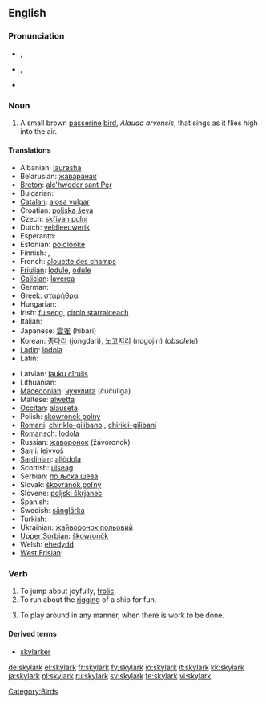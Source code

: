 {{wikipedia}}
==English==

===Pronunciation===
* {{a|RP}} {{IPA|/ˈskaɪˌlɑːk/}}, {{SAMPA|/"skaI%lA:k/}}
* {{a|GenAm}} {{IPA|/'skaɪˌlɑɻk/}}, {{SAMPA|/"skaI%lArk/}}
* {{audio|En-us-skylark.ogg|Audio (US)}}

===Noun===
{{en-noun}}

# A small brown [[passerine]] [[bird]], ''Alauda arvensis'', that sings as it flies high into the air.

====Translations====
{{trans-top|A small brown passerine bird}}
* Albanian: [[lauresha]]
* Belarusian: [[жаваранак]] {{m}}
* [[Breton]]: [[alc'hweder sant Pęr]]
* Bulgarian: {{t+|bg|чучулига|f|tr=čučuliga|sc=Cyrl}}
* [[Catalan]]: [[alosa|alosa vulgar]]
* Croatian: [[poljska ševa]] {{f}}
* Czech: [[skřivan polní]]
* Dutch: [[veldleeuwerik]] {{m}}
* Esperanto: {{t-|eo|alaŭdo|xs=Esperanto}}
* Estonian: [[pőldlőoke]]
* Finnish: {{t+|fi|kiuru}},  {{t-|fi|leivo}}
* French: [[alouette des champs]] {{f}}
* [[Friulian]]: [[lodule]], [[odule]]
* [[Galician]]: [[laverca]] {{f}}
* German: {{t+|de|Lerche}}
* Greek: [[σταρήθρα]] {{f}}
* Hungarian: {{t-|hu|mezei pacsirta}}
* Irish: [[fuiseog]], [[circín starraiceach]]
* Italian: {{t+|it|allodola|f}}
* Japanese: [[雲雀]] (hibari)
* Korean: [[종다리]] (jongdari), [[노고지리]] (nogojiri) (''obsolete'')
* [[Ladin]]: [[lodola]]
* Latin: {{t-|la|alauda|f}}
{{trans-mid}}
* Latvian: [[lauku cīrulis]]
* Lithuanian: {{t+|lt|vieversys|xs=Lithuanian}}
* [[Macedonian]]: [[чучулига]] (čučuliga) {{f}}
* Maltese: [[alwetta]]
* [[Occitan]]: [[alauseta]] {{f}}
* Polish: [[skowronek polny]] {{m}}
* [[Romani]]: [[chiriklo-gilibano]] {{m}}, [[chirikli-gilibani]] {{f}}
* [[Romansch]]: [[lodola]]
* Russian: [[жаворонок]] (žávoronok) {{m}}
* [[Sami]]: [[leivvoš]]
* [[Sardinian]]: [[allòdola]]
* Scottish: [[uiseag]]
* Serbian: [[по љска шева]]
* Slovak: [[škovránok poľný]]
* Slovene: [[poljski škrjanec]]
* Spanish: {{t+|es|alondra|f|alt=alondra común}}
* Swedish: [[sånglärka]]
* Turkish: {{t+|tr|tarla kuşu}}
* Ukrainian: [[жайворонок польовий]]
* [[Upper Sorbian]]: [[škowrončk]]
* Welsh: [[ehedydd]]
* [[West Frisian]]: {{t|fy|ljurk}}
{{trans-bottom}}

===Verb===
{{en-verb}}

# To jump about joyfully, [[frolic]].
# To run about the [[rigging]] of a ship for fun.
# {{by extension}} To play around in any manner, when there is work to be done.

====Derived terms====
* [[skylarker]]

[[Category:Birds]]

[[de:skylark]]
[[el:skylark]]
[[fr:skylark]]
[[fy:skylark]]
[[io:skylark]]
[[it:skylark]]
[[kk:skylark]]
[[ja:skylark]]
[[pl:skylark]]
[[ru:skylark]]
[[sv:skylark]]
[[te:skylark]]
[[vi:skylark]]